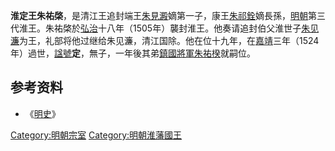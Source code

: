 '''淮定王朱祐棨'''{{BD|1495年||1524年|catIdx=Z朱}}，是清江王追封端王[[朱見澱|朱見澱]]嫡第一子，康王[[朱祁銓|朱祁銓]]嫡長孫，[[明朝|明朝]]第三代淮王。朱祐棨於[[弘治_(明朝)|弘治]]十八年（1505年）襲封淮王。他奏请追封伯父淮世子[[朱见濂|朱见濂]]为王，礼部将他过继给朱见濂，清江国除。他在位十九年，在[[嘉靖|嘉靖]]三年（1524年）過世，[[諡號|諡號]]'''定'''，無子，一年後其弟[[鎮國將軍|鎮國將軍]][[朱祐楑|朱祐楑]]就嗣位。

==参考资料==
*《[[明史|明史]]》

{{s-start}}
{{s-bef|before=祖父康王[[朱祁銓|朱祁銓]]}}
{{s-ttl|title=[[明朝藩王列表_(淮王系)|明淮國國王]]|years=1505年－1524年}}
{{s-aft|after=弟莊王[[朱祐楑|朱祐楑]]}}
{{end}}

[[Category:明朝宗室|Category:明朝宗室]]
[[Category:明朝淮藩國王|Category:明朝淮藩國王]]